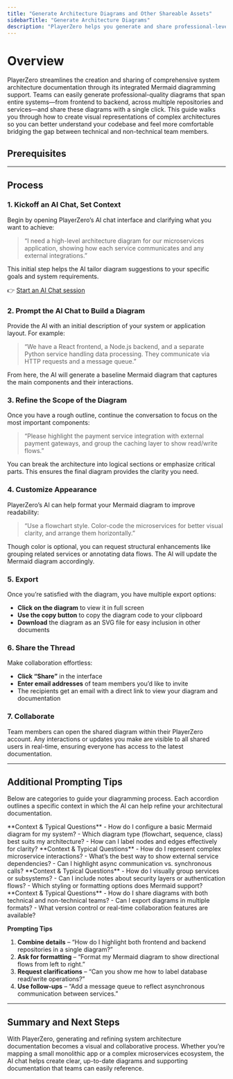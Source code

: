 ```yaml
---
title: "Generate Architecture Diagrams and Other Shareable Assets"
sidebarTitle: "Generate Architecture Diagrams"
description: "PlayerZero helps you generate and share professional-level system architecture documentation with integrated Mermaid diagrams."
---
```



# Overview

PlayerZero streamlines the creation and sharing of comprehensive system architecture documentation through its integrated Mermaid diagramming support. Teams can easily generate professional-quality diagrams that span entire systems—from frontend to backend, across multiple repositories and services—and share these diagrams with a single click. This guide walks you through how to create visual representations of complex architectures so you can better understand your codebase and feel more comfortable bridging the gap between technical and non-technical team members.

## **Prerequisites**

<SourceControlManagement/>

---

## **Process**

### 1. Kickoff an AI Chat, Set Context
Begin by opening PlayerZero’s AI chat interface and clarifying what you want to achieve:

> “I need a high-level architecture diagram for our microservices application, showing how each service communicates and any external integrations.”

This initial step helps the AI tailor diagram suggestions to your specific goals and system requirements.

👉 [Start an AI Chat session](https://app.playerzero.ai/chat)


### 2. Prompt the AI Chat to Build a Diagram
Provide the AI with an initial description of your system or application layout. For example:

> “We have a React frontend, a Node.js backend, and a separate Python service handling data processing. They communicate via HTTP requests and a message queue.”

From here, the AI will generate a baseline Mermaid diagram that captures the main components and their interactions.

### 3. Refine the Scope of the Diagram
Once you have a rough outline, continue the conversation to focus on the most important components:

> “Please highlight the payment service integration with external payment gateways, and group the caching layer to show read/write flows.”

You can break the architecture into logical sections or emphasize critical parts. This ensures the final diagram provides the clarity you need.

### 4. Customize Appearance
PlayerZero’s AI can help format your Mermaid diagram to improve readability:

> “Use a flowchart style. Color-code the microservices for better visual clarity, and arrange them horizontally.”

Though color is optional, you can request structural enhancements like grouping related services or annotating data flows. The AI will update the Mermaid diagram accordingly.

### 5. Export
Once you’re satisfied with the diagram, you have multiple export options:
- **Click on the diagram** to view it in full screen  
- **Use the copy button** to copy the diagram code to your clipboard  
- **Download** the diagram as an SVG file for easy inclusion in other documents  

### 6. Share the Thread
Make collaboration effortless:
- **Click “Share”** in the interface  
- **Enter email addresses** of team members you’d like to invite  
- The recipients get an email with a direct link to view your diagram and documentation  

### 7. Collaborate
Team members can open the shared diagram within their PlayerZero account. Any interactions or updates you make are visible to all shared users in real-time, ensuring everyone has access to the latest documentation.

---

## Additional Prompting Tips

Below are categories to guide your diagramming process. Each accordion outlines a specific context in which the AI can help refine your architectural documentation.

<AccordionGroup>

  <Accordion title="Mermaid Diagram Setup">
    **Context & Typical Questions**  
    - How do I configure a basic Mermaid diagram for my system?  
    - Which diagram type (flowchart, sequence, class) best suits my architecture?  
    - How can I label nodes and edges effectively for clarity?  
  </Accordion>

  <Accordion title="Service Interactions & Dependencies">
    **Context & Typical Questions**  
    - How do I represent complex microservice interactions?  
    - What’s the best way to show external service dependencies?  
    - Can I highlight async communication vs. synchronous calls?  
  </Accordion>

  <Accordion title="Advanced Diagram Customizations">
    **Context & Typical Questions**  
    - How do I visually group services or subsystems?  
    - Can I include notes about security layers or authentication flows?  
    - Which styling or formatting options does Mermaid support?  
  </Accordion>

  <Accordion title="Collaboration & Sharing">
    **Context & Typical Questions**  
    - How do I share diagrams with both technical and non-technical teams?  
    - Can I export diagrams in multiple formats?  
    - What version control or real-time collaboration features are available?  
  </Accordion>

</AccordionGroup>

**Prompting Tips**

1. **Combine details** – “How do I highlight both frontend and backend repositories in a single diagram?”  
2. **Ask for formatting** – “Format my Mermaid diagram to show directional flows from left to right.”  
3. **Request clarifications** – “Can you show me how to label database read/write operations?”  
4. **Use follow-ups** – “Add a message queue to reflect asynchronous communication between services.”

---

## **Summary and Next Steps**

With PlayerZero, generating and refining system architecture documentation becomes a visual and collaborative process. Whether you’re mapping a small monolithic app or a complex microservices ecosystem, the AI chat helps create clear, up-to-date diagrams and supporting documentation that teams can easily reference.

